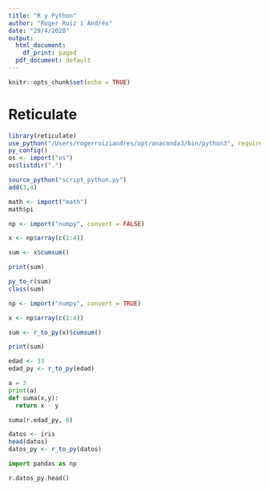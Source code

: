 ```yaml
---
title: "R y Python"
author: "Roger Ruiz i Andrés"
date: "29/4/2020"
output:
  html_document:
    df_print: paged
  pdf_document: default
---
```


```r
knitr::opts_chunk$set(echo = TRUE)
```

# Reticulate

```r
library(reticulate)
use_python("/Users/rogerruiziandres/opt/anaconda3/bin/python3", required = TRUE)
py_config()
os <- import("os")
os$listdir(".")
```

```r
source_python("script_python.py")
add(3,4)
```

```r
math <- import("math")
math$pi
```

```r
np <- import("numpy", convert = FALSE)

x <- np$array(c(1:4))

sum <- x$cumsum()

print(sum)

py_to_r(sum)
class(sum)
```

```r
np <- import("numpy", convert = TRUE)

x <- np$array(c(1:4))

sum <- r_to_py(x)$cumsum()

print(sum)
```

```r
edad <- 33
edad_py <- r_to_py(edad)
```


```python
a = 3
print(a)
def suma(x,y):
  return x - y

suma(r.edad_py, 6)
```


```r
datos <- iris
head(datos)
datos_py <- r_to_py(datos)
```

```python
import pandas as np

r.datos_py.head()
```

